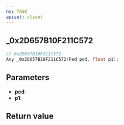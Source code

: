 ```yaml
---
ns: TASK
apiset: client
---
```

## _0x2D657B10F211C572

```c
// 0x2D657B10F211C572
Any _0x2D657B10F211C572(Ped ped, float p1);
```


## Parameters
* **ped**:
* **p1**:

## Return value